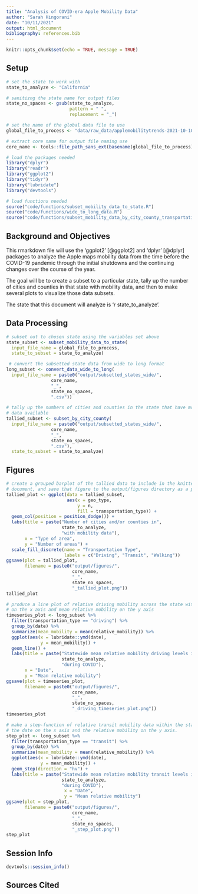 ```yaml
---
title: "Analysis of COVID-era Apple Mobility Data"
author: "Sarah Hingorani"
date: "10/11/2021"
output: html_document
bibliography: references.bib
---
```


```r
knitr::opts_chunk$set(echo = TRUE, message = TRUE)
```

## Setup

```r
# set the state to work with
state_to_analyze <- "California"

# sanitizng the state name for output files
state_no_spaces <- gsub(state_to_analyze,
                        pattern = " ",
                        replacement = "_")

# set the name of the global data file to use
global_file_to_process <- "data/raw_data/applemobilitytrends-2021-10-10.csv"

# extract core name for output file naming use
core_name <- tools::file_path_sans_ext(basename(global_file_to_process))
```

```r
# load the packages needed
library("dplyr")
library("readr")
library("ggplot2")
library("tidyr")
library("lubridate")
library("devtools")

# load functions needed
source("code/functions/subset_mobility_data_to_state.R")
source("code/functions/wide_to_long_data.R")
source("code/functions/subset_mobility_data_by_city_county_transportation.R")
```

## Background and Objectives

This rmarkdown file will use the 'ggplot2' [@ggplot2] and 'dplyr' [@dplyr] packages to analyze the Apple maps mobility data from the time before the COVID-19 pandemic through the initial shutdowns and the continuing changes over the course of the year.

The goal will be to create a subset to a particular state, tally up the number of cities and counties in that state with mobility data, and then to make several plots to visualize those data subsets.

The state that this document will analyze is 'r state_to_analyze'.

## Data Processing
```r
# subset out to chosen state using the variables set above
state_subset <- subset_mobility_data_to_state(
  input_file_name = global_file_to_process,
  state_to_subset = state_to_analyze)
```

```r
 # convert the subsetted state data from wide to long format
long_subset <- convert_data_wide_to_long(
  input_file_name = paste0("output/subsetted_states_wide/",
                 core_name,
                 "_",
                 state_no_spaces,
                 ".csv"))
```

```r
# tally up the numbers of cities and counties in the state that have mobility
# data available
tallied_subset <- subset_by_city_county(
  input_file_name = paste0("output/subsetted_states_wide/",
                 core_name,
                 "_",
                 state_no_spaces,
                 ".csv"),
  state_to_subset = state_to_analyze)
```

## Figures
```r
# create a grouped barplot of the tallied data to include in the knitted
# document, and save that figure to the output/figures directory as a png
tallied_plot <- ggplot(data = tallied_subset,
                       aes(x = geo_type,
                           y = n,
                           fill = transportation_type)) +
  geom_col(position = position_dodge()) +
  labs(title = paste("Number of cities and/or counties in",
                     state_to_analyze,
                     "with mobility data"),
       x = "Type of area",
       y = "Number of areas") +
  scale_fill_discrete(name = "Transportation Type",
                      labels = c("Driving", "Transit", "Walking"))
ggsave(plot = tallied_plot,
       filename = paste0("output/figures/",
                         core_name,
                         "_",
                         state_no_spaces,
                         "_tallied_plot.png"))
tallied_plot
```

```r
# produce a line plot of relative driving mobility across the state with date
# on the x axis and mean relative mobility on the y axis
timeseries_plot <- long_subset %>%
  filter(transportation_type == "driving") %>%
  group_by(date) %>%
  summarize(mean_mobility = mean(relative_mobility)) %>%
  ggplot(aes(x = lubridate::ymd(date),
             y = mean_mobility)) +
  geom_line() +
  labs(title = paste("Statewide mean relative mobility driving levels in",
                     state_to_analyze,
                     "during COVID"),
       x = "Date",
       y = "Mean relative mobility")
ggsave(plot = timeseries_plot,
       filename = paste0("output/figures/",
                         core_name,
                         "_",
                         state_no_spaces,
                         "_driving_timeseries_plot.png"))
timeseries_plot
```

```r
# make a step-function of relative transit mobility data within the state. put 
# the date on the x axis and the relative mobility on the y axis.
step_plot <- long_subset %>%
  filter(transportation_type == "transit") %>%
  group_by(date) %>%
  summarize(mean_mobility = mean(relative_mobility)) %>%
  ggplot(aes(x = lubridate::ymd(date), 
             y = mean_mobility)) +
  geom_step(direction = "hv") +
  labs(title = paste("Statewide mean relative mobility transit levels in",
                     state_to_analyze,
                     "during COVID"),
                      x = "Date",
                      y = "Mean relative mobility")
ggsave(plot = step_plot,
       filename = paste0("output/figures/",
                         core_name,
                         "_",
                         state_no_spaces,
                         "_step_plot.png"))
step_plot
```


## Session Info
```r
devtools::session_info()
```


## Sources Cited
